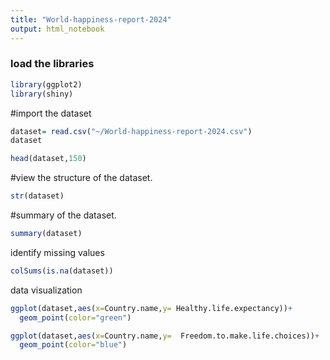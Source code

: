 ```yaml
---
title: "World-happiness-report-2024"
output: html_notebook
---
```


### load the libraries
```r
library(ggplot2)
library(shiny)
```
#import the dataset
```r
dataset= read.csv("~/World-happiness-report-2024.csv")
dataset
```

```r
head(dataset,150)
```
#view the structure of the dataset.
```r
str(dataset)
```
#summary of the dataset.
```r
summary(dataset)
```
identify missing values
```r
colSums(is.na(dataset))

```
data visualization
```r
ggplot(dataset,aes(x=Country.name,y= Healthy.life.expectancy))+
  geom_point(color="green")
```
```r
ggplot(dataset,aes(x=Country.name,y=  Freedom.to.make.life.choices))+
  geom_point(color="blue")
```









